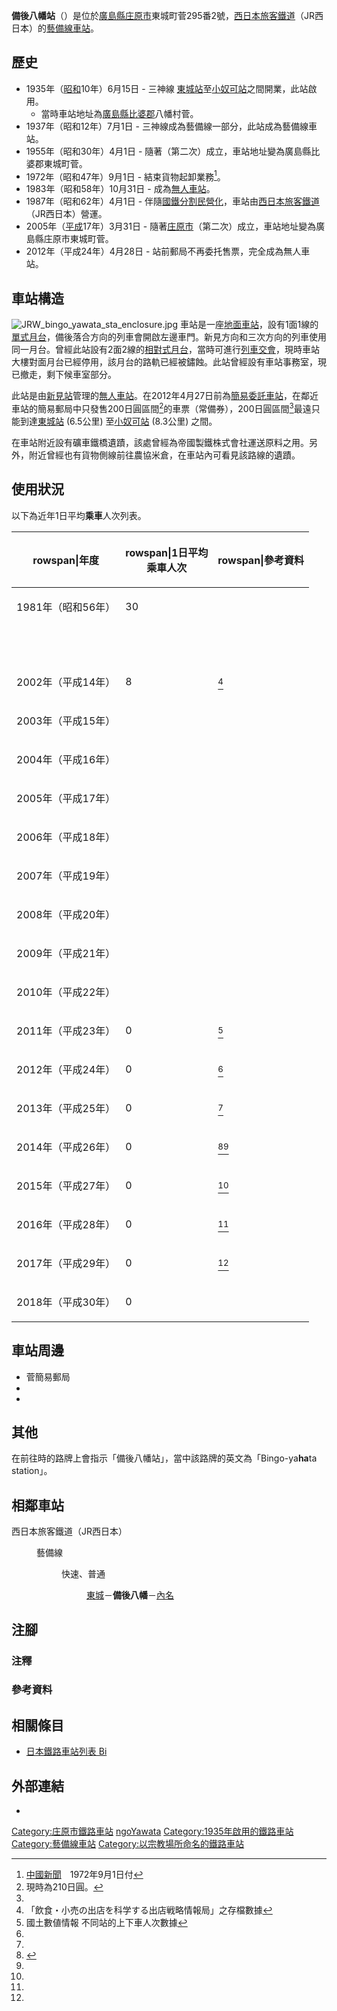 {{NoteTA
|T=zh-hans:备後八幡站;zh-hk:備後八幡站;zh-tw:備後八幡車站;
|1=zh-hans:备後八幡站;zh-hk:備後八幡站;zh-tw:備後八幡車站;
|2=zh-hans:庄原;zh-hk:庄原;zh-tw:庄原;
}}
{{Infobox station
|公司色 = #0072bc
|站名 = 備後八幡
|圖片 = JRW bingo yawata sta.jpg
|圖片說明 = 車站大樓（2007年9月26日）
|日文原名 = 備後八幡
|平假名 = びんごやわた
|羅馬拼音 = Bingo-Yawata
|副站名 = 
|電報略號 = ヒヤ
|所在地 = {{JPN}}[[廣島縣|廣島縣]][[庄原市|庄原市]]東城町菅295番2號
|座標 = {{coord|34|56|17.49|N|133|13|55.51|E|type:railwaystation_region:JP-24|display=inline,title}}
|車站構造 = [[地面車站|地面車站]]
|月台配置 = 1面1線
|啟用年月日 = 1935年（[[昭和|昭和]]10年）6月15日
|廢站年月日 = 
|乘客人數 = 0
|上下車人次 = 
|統計年度 = 2018
|轉車 = 
|全寬備註 = [[無人車站|無人車站]]
|adjacent = {{Adjacent stations|system=西日本旅客鐵道|line=HP|left=東城|right=內名|note-left=6.5km|note-mid=距離[[備中神代站|備中神代]]25.3km|note-right=3.7km}}
}}
'''備後八幡站'''（{{jpn|j=備後八幡駅|hg=びんごやわたえき|rm=Bingo-Yawata eki|f=y}}）是位於[[廣島縣|廣島縣]][[庄原市|庄原市]]東城町菅295番2號，[[西日本旅客鐵道|西日本旅客鐵道]]（JR西日本）的[[藝備線|藝備線]][[鐵路車站|車站]]。

== 歷史 ==
* 1935年（[[昭和|昭和]]10年）6月15日 - 三神線 [[東城站_(日本)|東城站]]至[[小奴可站|小奴可站]]之間開業，此站啟用。
** 當時車站地址為[[廣島縣|廣島縣]][[比婆郡|比婆郡]]八幡村菅。
* 1937年（昭和12年）7月1日 - 三神線成為藝備線一部分，此站成為藝備線車站。
* 1955年（昭和30年）4月1日 - 隨著{{Translink|ja|東城町}}（第二次）成立，車站地址變為廣島縣比婆郡東城町菅。
* 1972年（昭和47年）9月1日 - 結束貨物起卸業務<ref>[[中國新聞_(日本)|中國新聞]]　1972年9月1日付</ref>。
* 1983年（昭和58年）10月31日 - 成為[[無人車站|無人車站]]。
* 1987年（昭和62年）4月1日 - 伴隨[[國鐵分割民營化|國鐵分割民營化]]，車站由[[西日本旅客鐵道|西日本旅客鐵道]]（JR西日本）營運。
* 2005年（[[平成|平成]]17年）3月31日 - 隨著[[庄原市|庄原市]]（第二次）成立，車站地址變為廣島縣庄原市東城町菅。
* 2012年（平成24年）4月28日 - 站前郵局不再委托售票，完全成為無人車站。

== 車站構造 ==
[[File:JRW_bingo_yawata_sta_enclosure.jpg|thumb]]
車站是一座[[地面車站|地面車站]]，設有1面1線的[[單式月台|單式月台]]，備後落合方向的列車會開啟左邊車門。新見方向和三次方向的列車使用同一月台。曾經此站設有2面2線的[[相對式月台|相對式月台]]，當時可進行[[列車交會|列車交會]]，現時車站大樓對面月台已經停用，該月台的路軌已經被鏽蝕。此站曾經設有車站事務室，現已撤走，剩下候車室部分。

此站是由[[新見站|新見站]]管理的[[無人車站|無人車站]]。在2012年4月27日前為[[簡易委託車站|簡易委託車站]]，在鄰近車站的簡易郵局中只發售200日圓區間<ref name="fare" group="注">現時為210日圓。</ref>的車票（常備券），200日圓區間<ref name="fare" group="注"/>最遠只能到達[[東城站|東城站]] (6.5公里) 至[[小奴可站|小奴可站]] (8.3公里) 之間。

在車站附近設有礦車鐵橋遺蹟，該處曾經為帝國製鐵株式會社運送原料之用。另外，附近曾經也有貨物側線前往農協米倉，在車站內可看見該路線的遺蹟。

== 使用狀況 ==
以下為近年1日平均'''乘車'''人次列表。
{| class="wikitable" style="text-align:right;"
|-
!rowspan|年度
!rowspan|1日平均<br />乘車人次
!rowspan|參考資料
|-
|1981年（昭和56年）
|30
|
|-
| <br>
| 
| 
|-
|2002年（平成14年）
|8
|<ref>「飲食・小売の出店を科学する出店戦略情報局」之存檔數據</ref>
|-
|2003年（平成15年）
|
|
|-
|2004年（平成16年）
|
|
|-
|2005年（平成17年）
|
|
|-
|2006年（平成18年）
|
|
|-
|2007年（平成19年）
|
|
|-
|2008年（平成20年）
|
|
|-
|2009年（平成21年）
|
|
|-
|2010年（平成22年）
|
|
|-
|2011年（平成23年）
|0
|<ref name="joukou-data">國土數値情報 不同站的上下車人次數據</ref>
|-
|2012年（平成24年）
|0
|<ref name="joukou-data"/>
|-
|2013年（平成25年）
|0
|<ref name="joukou-data"/>
|-
|2014年（平成26年）
|0
|<ref>{{Cite web|title=第2期庄原市生活交通ネットワーク再編計画|url=http://www.city.shobara.hiroshima.jp/main/2017/02/seikatsukotsusaihenkeikaku.pdf|format=PDF|date=2016年3月|publisher=庄原市|accessdate=2017-09-06|language=ja|archive-date=2017-09-06|archive-url=https://web.archive.org/web/20170906091111/http://www.city.shobara.hiroshima.jp/main/2017/02/seikatsukotsusaihenkeikaku.pdf|dead-url=no}}</ref><ref name="joukou-data"/>
|-
|2015年（平成27年）
|0
|<ref name="joukou-data"/>
|-
|2016年（平成28年）
|0
|<ref name="joukou-data"/>
|-
|2017年（平成29年）
|0
|<ref name="joukou-data"/>
|-
|2018年（平成30年）
|0
|
|}

== 車站周邊 ==
* 菅簡易郵局
* {{Translink|ja|広島県道237号備後八幡停車場線|廣島縣道237號備後八幡停車場線}}
* {{Translink|ja|広島県道450号内堀備後八幡停車場線|廣島縣道450號內堀備後八幡停車場線}}

== 其他 ==
在{{Translink|ja|国道314号|國道314號}}前往{{Translink|ja|広島県道237号備後八幡停車場線|廣島縣道237號備後八幡停車場線}}時的路牌上會指示「備後八幡站」，當中該路牌的英文為「Bingo-ya'''ha'''ta station」。

== 相鄰車站 ==
; 西日本旅客鐵道（JR西日本）
: {{JR西路線記号|H|P}} 藝備線
:: {{color|#f60|■}}快速、{{color|#999|■}}普通
::: [[東城站_(日本)|東城]]－'''備後八幡'''－[[內名站|內名]]

== 注腳 ==
=== 注釋 ===
{{Reflist|group="注"}}
=== 參考資料 ===
{{Reflist}}

== 相關條目 ==
* [[日本鐵路車站列表_Bi|日本鐵路車站列表 Bi]]

== 外部連結 ==
* {{外部連結/JR西日本車站|0650506|備後八幡}}{{ja icon}}

{{藝備線}}

{{DEFAULTSORT:Bingo-Yawata}}
[[Category:庄原市鐵路車站|Category:庄原市鐵路車站]]
[[Category:日本鐵路車站_Bi|ngoYawata]]
[[Category:1935年啟用的鐵路車站|Category:1935年啟用的鐵路車站]]
[[Category:藝備線車站|Category:藝備線車站]]
[[Category:以宗教場所命名的鐵路車站|Category:以宗教場所命名的鐵路車站]]